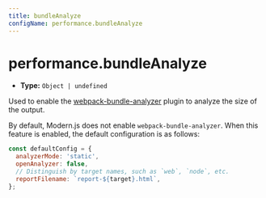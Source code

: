 ```yaml
---
title: bundleAnalyze
configName: performance.bundleAnalyze
---
```


# performance.bundleAnalyze

- **Type:** `Object | undefined`

Used to enable the [webpack-bundle-analyzer](https://github.com/webpack-contrib/webpack-bundle-analyzer) plugin to analyze the size of the output.

By default, Modern.js does not enable `webpack-bundle-analyzer`. When this feature is enabled, the default configuration is as follows:

```js
const defaultConfig = {
  analyzerMode: 'static',
  openAnalyzer: false,
  // Distinguish by target names, such as `web`, `node`, etc.
  reportFilename: `report-${target}.html`,
};
```


<RsbuildConfig configName="performance.bundleAnalyze" />
